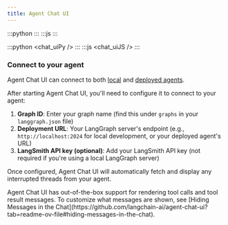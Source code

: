 ```yaml
---
title: Agent Chat UI
---
```



:::python
<StableCalloutPy />
:::
:::js
<StableCalloutJS />
:::

:::python
<chat_uiPy />
:::
:::js
<chat_uiJS />
:::

### Connect to your agent

Agent Chat UI can connect to both [local](/oss/langchain/studio#setup-local-langgraph-server) and [deployed agents](/oss/langchain/deploy).

After starting Agent Chat UI, you'll need to configure it to connect to your agent:

1. **Graph ID**: Enter your graph name (find this under `graphs` in your `langgraph.json` file)
2. **Deployment URL**: Your LangGraph server's endpoint (e.g., `http://localhost:2024` for local development, or your deployed agent's URL)
3. **LangSmith API key (optional)**: Add your LangSmith API key (not required if you're using a local LangGraph server)

Once configured, Agent Chat UI will automatically fetch and display any interrupted threads from your agent.

<Tip>
  Agent Chat UI has out-of-the-box support for rendering tool calls and tool result messages. To customize what messages are shown, see [Hiding Messages in the Chat](https://github.com/langchain-ai/agent-chat-ui?tab=readme-ov-file#hiding-messages-in-the-chat).
</Tip>
